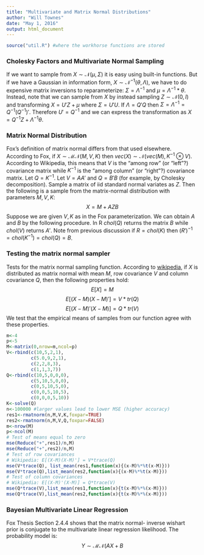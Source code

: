 ```yaml
---
title: "Multivariate and Matrix Normal Distributions"
author: "Will Townes"
date: "May 1, 2016"
output: html_document
---
```


```r
source("util.R") #where the workhorse functions are stored
```

### Cholesky Factors and Multivariate Normal Sampling

If we want to sample from $X\sim\mathcal{N}(\mu,\Sigma)$ it is easy using built-in functions. But if we have a Gaussian in information form, $X\sim\mathcal{N}^{-1}(\theta,\Lambda)$, we have to do expensive matrix inversions to reparameterize: $\Sigma=\Lambda^{-1}$ and $\mu=\Lambda^{-1}*\theta$. Instead, note that we can sample from $X$ by instead sampling $Z\sim\mathcal{N}(0,I)$ and transforming $X=U'Z+\mu$ where $\Sigma=U'U$. If $\Lambda=Q'Q$ then $\Sigma = \Lambda^{-1} = Q^{-1}\left(Q^{-1}\right)'$. Therefore $U' = Q^{-1}$ and we can express the transformation as $X=Q^{-1}Z+\Lambda^{-1}\theta$.

### Matrix Normal Distribution

Fox's definition of matrix normal differs from that used elsewhere. According to Fox, if $X\sim\mathcal{MN}(M,V,K)$ then $vec(X)\sim\mathcal{N}(vec(M),K^{-1}\otimes V)$. According to Wikipedia, this means that $V$ is the "among row" (or "left"?) covariance matrix while $K^{-1}$ is the "among column" (or "right"?) covariance matrix. Let $Q=K^{-1}$. Let $V=AA'$ and $Q=B'B$ (for example, by Cholesky decomposition). Sample a matrix of iid standard normal variates as $Z$. Then the following is a sample from the matrix-normal distribution with parameters $M,V,K$:
$$X=M+AZB$$
Suppose we are given $V,K$ as in the Fox parameterization. We can obtain $A$ and $B$ by the following procedure. In R $chol(Q)$ returns the matrix $B$ while $chol(V)$ returns $A'$. Note from previous discussion if $R=chol(K)$ then $(R')^{-1}=chol(K^{-1})=chol(Q)=B$.

### Testing the matrix normal sampler

Tests for the matrix normal sampling function. According to [wikipedia](https://en.wikipedia.org/wiki/Matrix_normal_distribution), if $X$ is distributed as matrix normal with mean $M$, row covariance $V$ and column covariance $Q$, then the following properties hold:
$$E[X] = M$$
$$E[(X-M)(X-M)'] = V* tr(Q)$$
$$E[(X-M)'(X-M)] = Q* tr(V)$$
We test that the empirical means of samples from our function agree with these properties.

```r
m<-4
p<-5
M<-matrix(0,nrow=m,ncol=p)
V<-rbind(c(10,5,2,1),
         c(5.0,9,2,1),
         c(2,2,8,3),
         c(1,1,3,7))
Q<-rbind(c(10,5,0,0,0),
         c(5,10,5,0,0),
         c(0,5,10,5,0),
         c(0,0,5,10,5),
         c(0,0,0,5,10))
K<-solve(Q)
n<-100000 #larger values lead to lower MSE (higher accuracy)
res1<-rmatnorm(n,M,V,K,foxpar=TRUE)
res2<-rmatnorm(n,M,V,Q,foxpar=FALSE)
m<-nrow(M)
p<-ncol(M)
# Test of means equal to zero
mse(Reduce("+",res1)/n,M)
mse(Reduce("+",res2)/n,M)
# Test of row covariances
# Wikipedia: E[(X-M)(X-M)'] = V*trace(Q)
mse(V*trace(Q), list_mean(res1,function(x){(x-M)%*%t(x-M)}))
mse(V*trace(Q),list_mean(res2,function(x){(x-M)%*%t(x-M)}))
# Test of column covariances
# Wikipedia: E[(X-M)'(X-M)] = Q*trace(V)
mse(Q*trace(V),list_mean(res1,function(x){t(x-M)%*%(x-M)}))
mse(Q*trace(V),list_mean(res2,function(x){t(x-M)%*%(x-M)}))
```

### Bayesian Multivariate Linear Regression

Fox Thesis Section 2.4.4 shows that the matrix normal- inverse wishart prior is conjugate to the multivariate linear regression likelihood. The probability model is:
$$Y\sim\mathcal{MN}(AX+B$$

